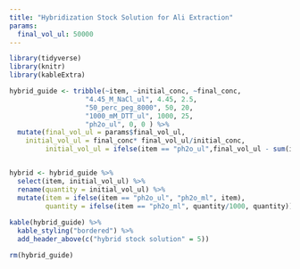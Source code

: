 ```yaml
---
title: "Hybridization Stock Solution for Ali Extraction"
params:
  final_vol_ul: 50000
---
```

```r
library(tidyverse)
library(knitr)
library(kableExtra)
```

```r
hybrid_guide <- tribble(~item, ~initial_conc, ~final_conc, 
                   "4.45_M_NaCl_ul", 4.45, 2.5,
                   "50_perc_peg_8000", 50, 20,
                   "1000_mM_DTT_ul", 1000, 25,
                   "ph2o_ul", 0, 0 ) %>% 
  mutate(final_vol_ul = params$final_vol_ul,
    initial_vol_ul = final_conc* final_vol_ul/initial_conc,
         initial_vol_ul = ifelse(item == "ph2o_ul",final_vol_ul - sum(initial_vol_ul, na.rm = T), initial_vol_ul))


hybrid <- hybrid_guide %>% 
  select(item, initial_vol_ul) %>% 
  rename(quantity = initial_vol_ul) %>% 
  mutate(item = ifelse(item == "ph2o_ul", "ph2o_ml", item), 
         quantity = ifelse(item == "ph2o_ml", quantity/1000, quantity))
         
kable(hybrid_guide) %>%
  kable_styling("bordered") %>%
  add_header_above(c("hybrid stock solution" = 5))
```


```r
rm(hybrid_guide)
```
